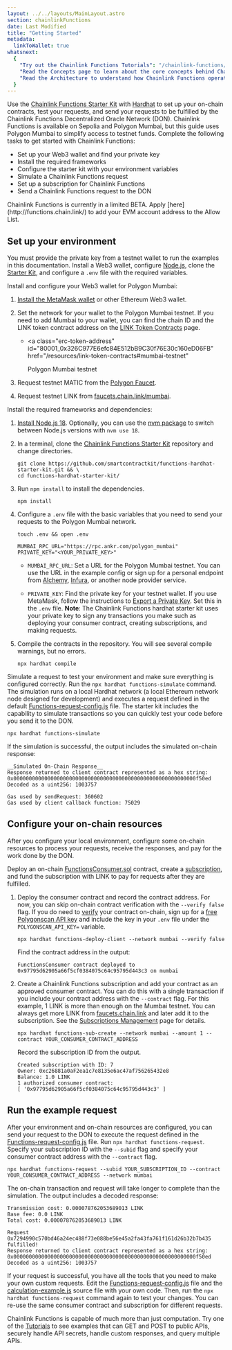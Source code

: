 ```yaml
---
layout: ../../layouts/MainLayout.astro
section: chainlinkFunctions
date: Last Modified
title: "Getting Started"
metadata:
  linkToWallet: true
whatsnext:
  {
    "Try out the Chainlink Functions Tutorials": "/chainlink-functions/tutorials/",
    "Read the Concepts page to learn about the core concepts behind Chainlink Functions": "/chainlink-functions/resources/concepts/",
    "Read the Architecture to understand how Chainlink Functions operates": "/chainlink-functions/resources/architecture/",
  }
---
```



Use the [Chainlink Functions Starter Kit](https://github.com/smartcontractkit/functions-hardhat-starter-kit) with [Hardhat](https://hardhat.org/) to set up your on-chain contracts, test your requests, and send your requests to be fulfilled by the Chainlink Functions Decentralized Oracle Network (DON). Chainlink Functions is available on Sepolia and Polygon Mumbai, but this guide uses Polygon Mumbai to simplify access to testnet funds. Complete the following tasks to get started with Chainlink Functions:

- Set up your Web3 wallet and find your private key
- Install the required frameworks
- Configure the starter kit with your environment variables
- Simulate a Chainlink Functions request
- Set up a subscription for Chainlink Functions
- Send a Chainlink Functions request to the DON

<Aside type="note" title="Request Access">
  Chainlink Functions is currently in a limited BETA. Apply [here](http://functions.chain.link/) to add your EVM account
  address to the Allow List.
</Aside>

## Set up your environment

You must provide the private key from a testnet wallet to run the examples in this documentation. Install a Web3 wallet, configure [Node.js](https://nodejs.org/en/download/), clone the [Starter Kit](https://github.com/smartcontractkit/functions-hardhat-starter-kit.git), and configure a `.env` file with the required variables.

Install and configure your Web3 wallet for Polygon Mumbai:

1. [Install the MetaMask wallet](/getting-started/deploy-your-first-contract#install-and-fund-your-metamask-wallet) or other Ethereum Web3 wallet.

1. Set the network for your wallet to the Polygon Mumbai testnet. If you need to add Mumbai to your wallet, you can find the chain ID and the LINK token contract address on the [LINK Token Contracts](/resources/link-token-contracts#mumbai-testnet) page.

   - <a
       class="erc-token-address"
       id="80001_0x326C977E6efc84E512bB9C30f76E30c160eD06FB"
       href="/resources/link-token-contracts#mumbai-testnet"
     >
       Polygon Mumbai testnet
     </a>

1. Request testnet MATIC from the [Polygon Faucet](https://faucet.polygon.technology/).

1. Request testnet LINK from [faucets.chain.link/mumbai](https://faucets.chain.link/mumbai).

Install the required frameworks and dependencies:

1. [Install Node.js 18](https://nodejs.org/en/download/). Optionally, you can use the [nvm package](https://www.npmjs.com/package/nvm) to switch between Node.js versions with `nvm use 18`.

1. In a terminal, clone the [Chainlink Functions Starter Kit](https://github.com/smartcontractkit/functions-hardhat-starter-kit.git) repository and change directories.

   ```shell
   git clone https://github.com/smartcontractkit/functions-hardhat-starter-kit.git && \
   cd functions-hardhat-starter-kit/
   ```

1. Run `npm install` to install the dependencies.

   ```shell
   npm install
   ```

1. Configure a `.env` file with the basic variables that you need to send your requests to the Polygon Mumbai network.

   ```shell
   touch .env && open .env
   ```

   ```text
   MUMBAI_RPC_URL="https://rpc.ankr.com/polygon_mumbai"
   PRIVATE_KEY="<YOUR_PRIVATE_KEY>"
   ```

   - `MUMBAI_RPC_URL`: Set a URL for the Polygon Mumbai testnet. You can use the URL in the example config or sign up for a personal endpoint from [Alchemy](https://www.alchemy.com/), [Infura](https://www.infura.io/), or another node provider service.

   - `PRIVATE_KEY`: Find the private key for your testnet wallet. If you use MetaMask, follow the instructions to [Export a Private Key](https://metamask.zendesk.com/hc/en-us/articles/360015289632-How-to-export-an-account-s-private-key). Set this in the `.env` file. **Note**: The Chainlink Functions hardhat starter kit uses your private key to sign any transactions you make such as deploying your consumer contract, creating subscriptions, and making requests.

1. Compile the contracts in the repository. You will see several compile warnings, but no errors.

   ```shell
   npx hardhat compile
   ```

Simulate a request to test your environment and make sure everything is configured correctly. Run the `npx hardhat functions-simulate` command. The simulation runs on a local Hardhat network (a local Ethereum network node designed for development) and executes a request defined in the default [Functions-request-config.js](https://github.com/smartcontractkit/functions-hardhat-starter-kit/blob/main/Functions-request-config.js) file. The starter kit includes the capability to simulate transactions so you can quickly test your code before you send it to the DON.

```shell
npx hardhat functions-simulate
```

If the simulation is successful, the output includes the simulated on-chain response:

```text
__Simulated On-Chain Response__
Response returned to client contract represented as a hex string: 0x00000000000000000000000000000000000000000000000000000000000f50ed
Decoded as a uint256: 1003757

Gas used by sendRequest: 360602
Gas used by client callback function: 75029
```

## Configure your on-chain resources

After you configure your local environment, configure some on-chain resources to process your requests, receive the responses, and pay for the work done by the DON.

Deploy an on-chain [FunctionsConsumer.sol](https://github.com/smartcontractkit/functions-hardhat-starter-kit/blob/main/contracts/FunctionsConsumer.sol) contract, create a [subscription](/chainlink-functions/resources/subscriptions), and fund the subscription with LINK to pay for requests after they are fulfilled.

1. Deploy the consumer contract and record the contract address. For now, you can skip on-chain contract verification with the `--verify false` flag. If you do need to [verify](https://blog.chain.link/how-to-verify-a-smart-contract-on-etherscan) your contract on-chain, sign up for a [free Polygonscan API key](https://polygonscan.com/login) and include the key in your `.env` file under the `POLYGONSCAN_API_KEY=` variable.

   ```shell
   npx hardhat functions-deploy-client --network mumbai --verify false
   ```

   Find the contract address in the output:

   ```text
   FunctionsConsumer contract deployed to 0x97795d62905a66f5cf0384075c64c95795d443c3 on mumbai
   ```

1. Create a Chainlink Functions subscription and add your contract as an approved consumer contract. You can do this with a single transaction if you include your contract address with the `--contract` flag. For this example, 1 LINK is more than enough on the Mumbai testnet. You can always get more LINK from [faucets.chain.link](https://faucets.chain.link/mumbai) and later add it to the subscription. See the [Subscriptions Management](/chainlink-functions/resources/subscriptions#fund-a-subscription) page for details.

   ```shell
   npx hardhat functions-sub-create --network mumbai --amount 1 --contract YOUR_CONSUMER_CONTRACT_ADDRESS
   ```

   Record the subscription ID from the output.

   ```text
   Created subscription with ID: 7
   Owner: 0xc26881a0aF2ea1c7e8135e6ac47af756265432e8
   Balance: 1.0 LINK
   1 authorized consumer contract:
   [ '0x97795d62905a66f5cf0384075c64c95795d443c3' ]
   ```

## Run the example request

After your environment and on-chain resources are configured, you can send your request to the DON to execute the request defined in the [Functions-request-config.js](https://github.com/smartcontractkit/functions-hardhat-starter-kit/blob/main/Functions-request-config.js) file. Run `npx hardhat functions-request`. Specify your subscription ID with the `--subid` flag and specify your consumer contract address with the `--contract` flag.

```shell
npx hardhat functions-request --subid YOUR_SUBSCRIPTION_ID --contract YOUR_CONSUMER_CONTRACT_ADDRESS --network mumbai
```

The on-chain transaction and request will take longer to complete than the simulation. The output includes a decoded response:

```text
Transmission cost: 0.000078762053689013 LINK
Base fee: 0.0 LINK
Total cost: 0.000078762053689013 LINK

Request 0x7294990c570bd46a24ec488f73e088be56e45a2fa43fa761f161d26b32b7b435 fulfilled!
Response returned to client contract represented as a hex string: 0x00000000000000000000000000000000000000000000000000000000000f50ed
Decoded as a uint256: 1003757
```

If your request is successful, you have all the tools that you need to make your own custom requests. Edit the [Functions-request-config.js](https://github.com/smartcontractkit/functions-hardhat-starter-kit/blob/main/Functions-request-config.js) file and the [calculation-example.js](https://github.com/smartcontractkit/functions-hardhat-starter-kit/blob/main/calculation-example.js) source file with your own code. Then, run the `npx hardhat functions-request` command again to test your changes. You can re-use the same consumer contract and subscription for different requests.

Chainlink Functions is capable of much more than just computation. Try one of the [Tutorials](/chainlink-functions/tutorials/) to see examples that can GET and POST to public APIs, securely handle API secrets, handle custom responses, and query multiple APIs.
